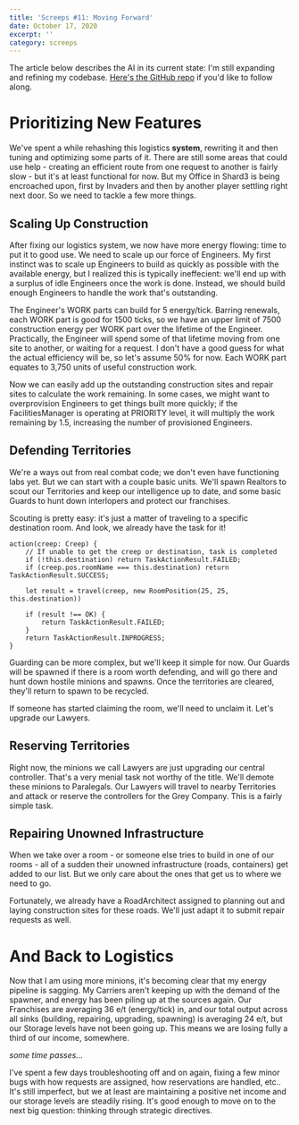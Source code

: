 ```yaml
---
title: 'Screeps #11: Moving Forward'
date: October 17, 2020
excerpt: ''
category: screeps
---
```


The article below describes the AI in its current state: I'm still expanding and refining my codebase. [Here's the GitHub repo](https://github.com/glitchassassin/screeps) if you'd like to follow along.

# Prioritizing New Features

We've spent a while rehashing this logistics **system**, rewriting it and then tuning and optimizing some parts of it. There are still some areas that could use help - creating an efficient route from one request to another is fairly slow - but it's at least functional for now. But my Office in Shard3 is being encroached upon, first by Invaders and then by another player settling right next door. So we need to tackle a few more things.

## Scaling Up Construction

After fixing our logistics system, we now have more energy flowing: time to put it to good use. We need to scale up our force of Engineers. My first instinct was to scale up Engineers to build as quickly as possible with the available energy, but I realized this is typically ineffecient: we'll end up with a surplus of idle Engineers once the work is done. Instead, we should build enough Engineers to handle the work that's outstanding.

The Engineer's WORK parts can build for 5 energy/tick. Barring renewals, each WORK part is good for 1500 ticks, so we have an upper limit of 7500 construction energy per WORK part over the lifetime of the Engineer. Practically, the Engineer will spend some of that lifetime moving from one site to another, or waiting for a request. I don't have a good guess for what the actual efficiency will be, so let's assume 50% for now. Each WORK part equates to 3,750 units of useful construction work.

Now we can easily add up the outstanding construction sites and repair sites to calculate the work remaining. In some cases, we might want to overprovision Engineers to get things built more quickly; if the FacilitiesManager is operating at PRIORITY level, it will multiply the work remaining by 1.5, increasing the number of provisioned Engineers.

## Defending Territories

We're a ways out from real combat code; we don't even have functioning labs yet. But we can start with a couple basic units. We'll spawn Realtors to scout our Territories and keep our intelligence up to date, and some basic Guards to hunt down interlopers and protect our franchises.

Scouting is pretty easy: it's just a matter of traveling to a specific destination room. And look, we already have the task for it!

```
action(creep: Creep) {
    // If unable to get the creep or destination, task is completed
    if (!this.destination) return TaskActionResult.FAILED;
    if (creep.pos.roomName === this.destination) return TaskActionResult.SUCCESS;

    let result = travel(creep, new RoomPosition(25, 25, this.destination))

    if (result !== OK) {
        return TaskActionResult.FAILED;
    }
    return TaskActionResult.INPROGRESS;
}
```

Guarding can be more complex, but we'll keep it simple for now. Our Guards will be spawned if there is a room worth defending, and will go there and hunt down hostile minions and spawns. Once the territories are cleared, they'll return to spawn to be recycled.

If someone has started claiming the room, we'll need to unclaim it. Let's upgrade our Lawyers.

## Reserving Territories

Right now, the minions we call Lawyers are just upgrading our central controller. That's a very menial task not worthy of the title. We'll demote these minions to Paralegals. Our Lawyers will travel to nearby Territories and attack or reserve the controllers for the Grey Company. This is a fairly simple task.

## Repairing Unowned Infrastructure

When we take over a room - or someone else tries to build in one of our rooms - all of a sudden their unowned infrastructure (roads, containers) get added to our list. But we only care about the ones that get us to where we need to go.

Fortunately, we already have a RoadArchitect assigned to planning out and laying construction sites for these roads. We'll just adapt it to submit repair requests as well.

# And Back to Logistics

Now that I am using more minions, it's becoming clear that my energy pipeline is sagging. My Carriers aren't keeping up with the demand of the spawner, and energy has been piling up at the sources again. Our Franchises are averaging 36 e/t (energy/tick) in, and our total output across all sinks (building, repairing, upgrading, spawning) is averaging 24 e/t, but our Storage levels have not been going up. This means we are losing fully a third of our income, somewhere.

_some time passes..._

I've spent a few days troubleshooting off and on again, fixing a few minor bugs with how requests are assigned, how reservations are handled, etc.. It's still imperfect, but we at least are maintaining a positive net income and our storage levels are steadily rising. It's good enough to move on to the next big question: thinking through strategic directives.
